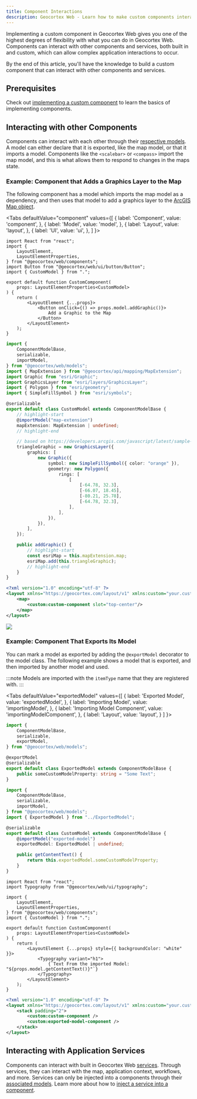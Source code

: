 ```yaml
---
title: Component Interactions
description: Geocortex Web - Learn how to make custom components interact in Geocortex Web
---
```



Implementing a custom component in Geocortex Web gives you one of the highest degrees of flexibility with what you can do in Geocortex Web. Components can interact with other components and services, both built in and custom, which can allow complex application interactions to occur.

By the end of this article, you'll have the knowledge to build a custom component that can interact with other components and services.

## Prerequisites

Check out [implementing a custom component](usecases-implement-component-with-ui.mdx) to learn the basics of implementing components.

## Interacting with other Components

<!-- TODO-API link to map model and scalebar/compass components once available -->

Components can interact with each other through their [respective models](concepts-layout.mdx#models). A model can either declare that it is exported, like the map model, or that it imports a model. Components like the `<scalebar>` or `<compass>` import the map model, and this is what allows them to respond to changes in the maps state.

### Example: Component that Adds a Graphics Layer to the Map

The following component has a model which imports the map model as a dependency, and then uses that model to add a graphics layer to the [ArcGIS Map object](https://developers.arcgis.com/javascript/latest/api-reference/esri-Map.html).

<Tabs
  defaultValue="component"
  values={[
    { label: 'Component', value: 'component', },
    { label: 'Model', value: 'model', },
    { label: 'Layout', value: 'layout', },
    { label: 'UI', value: 'ui', },
  ]
}>
<TabItem value="component">

```tsx title="src/components/CustomComponent/CustomComponent.tsx"
import React from "react";
import {
    LayoutElement,
    LayoutElementProperties,
} from "@geocortex/web/components";
import Button from "@geocortex/web/ui/button/Button";
import { CustomModel } from ".";

export default function CustomComponent(
    props: LayoutElementProperties<CustomModel>
) {
    return (
        <LayoutElement {...props}>
            <Button onClick={() => props.model.addGraphic()}>
                Add a Graphic to the Map
            </Button>
        </LayoutElement>
    );
}
```

</TabItem>
<TabItem value="model">

```ts title="src/components/CustomComponent/CustomModel.ts"
import {
    ComponentModelBase,
    serializable,
    importModel,
} from "@geocortex/web/models";
import { MapExtension } from "@geocortex/api/mapping/MapExtension";
import Graphic from "esri/Graphic";
import GraphicsLayer from "esri/layers/GraphicsLayer";
import { Polygon } from "esri/geometry";
import { SimpleFillSymbol } from "esri/symbols";

@serializable
export default class CustomModel extends ComponentModelBase {
    // highlight-start
    @importModel("map-extension")
    mapExtension: MapExtension | undefined;
    // highlight-end

    // based on https://developers.arcgis.com/javascript/latest/sample-code/sandbox/index.html?sample=intro-graphics
    triangleGraphic = new GraphicsLayer({
        graphics: [
            new Graphic({
                symbol: new SimpleFillSymbol({ color: "orange" }),
                geometry: new Polygon({
                    rings: [
                        [
                            [-64.78, 32.3],
                            [-66.07, 18.45],
                            [-80.21, 25.78],
                            [-64.78, 32.3],
                        ],
                    ],
                }),
            }),
        ],
    });

    public addGraphic() {
        // highlight-start
        const esriMap = this.mapExtension.map;
        esriMap.add(this.triangleGraphic);
        // highlight-end
    }
}
```

</TabItem>
<TabItem value="layout">

```xml title="app/layout.xml"
<?xml version="1.0" encoding="utf-8" ?>
<layout xmlns="https://geocortex.com/layout/v1" xmlns:custom="your.custom.namespace">
    <map>
        <custom:custom-component slot="top-center"/>
    </map>
</layout>
```

</TabItem>
<TabItem value="ui">
<img src={useBaseUrl("img/web-add-graphics-layer-component.png")}/>
</TabItem>
</Tabs>

### Example: Component That Exports Its Model

You can mark a model as exported by adding the `@exportModel` decorator to the model class. The following example shows a model that is exported, and then imported by another model and used.

:::note
Models are imported with the `itemType` name that they are registered with.
:::

<!-- TODO - live preview for this one but it's not worth a screenshot -->

<Tabs
  defaultValue="exportedModel"
  values={[
    { label: 'Exported Model', value: 'exportedModel', },
    { label: 'Importing Model', value: 'importingModel', },
    { label: 'Importing Model Component', value: 'importingModelComponent', },
    { label: 'Layout', value: 'layout', }
  ]
}>
<TabItem value="exportedModel">

```ts title="src/components/ExportedModel/ExportedModel.ts"
import {
    ComponentModelBase,
    serializable,
    exportModel,
} from "@geocortex/web/models";

@exportModel
@serializable
export default class ExportedModel extends ComponentModelBase {
    public someCustomModelProperty: string = "Some Text";
}
```

</TabItem>
<TabItem value="importingModel">

```ts title="src/components/CustomComponent/CustomModel.ts"
import {
    ComponentModelBase,
    serializable,
    importModel,
} from "@geocortex/web/models";
import { ExportedModel } from "../ExportedModel";

@serializable
export default class CustomModel extends ComponentModelBase {
    @importModel("exported-model")
    exportedModel: ExportedModel | undefined;

    public getContentText() {
        return this.exportedModel.someCustomModelProperty;
    }
}
```

</TabItem>
<TabItem value="importingModelComponent">

```tsx title="src/components/importedModel/ExportedModelComponent.tsx"
import React from "react";
import Typography from "@geocortex/web/ui/typography";

import {
    LayoutElement,
    LayoutElementProperties,
} from "@geocortex/web/components";
import { CustomModel } from ".";

export default function CustomComponent(
    props: LayoutElementProperties<CustomModel>
) {
    return (
        <LayoutElement {...props} style={{ backgroundColor: "white" }}>
            <Typography variant="h1">
                {`Text From the imported Model: "${props.model.getContentText()}"`}
            </Typography>
        </LayoutElement>
    );
}
```

</TabItem>
<TabItem value="layout">

```xml title="app/layout.xml"
<?xml version="1.0" encoding="utf-8" ?>
<layout xmlns="https://geocortex.com/layout/v1" xmlns:custom="your.custom.namespace">
    <stack padding="2">
        <custom:custom-component />
        <custom:exported-model-component />
    </stack>
</layout>
```

</TabItem>
</Tabs>

## Interacting with Application Services

Components can interact with built in Geocortex Web [services](concepts-components-services.mdx#services). Through services, they can interact with the map, application context, workflows, and more. Services can only be injected into a components through their [associated models](usecases-implement-component-participate-app-config.mdx#component-models). Learn more about how to [inject a service into a component](sdk-service-injection.mdx).
